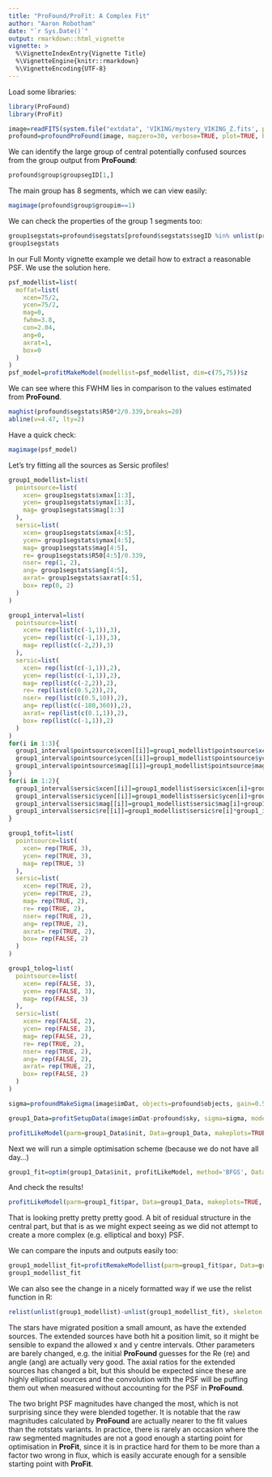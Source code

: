 ```yaml
---
title: "ProFound/ProFit: A Complex Fit"
author: "Aaron Robotham"
date: "`r Sys.Date()`"
output: rmarkdown::html_vignette
vignette: >
  %\VignetteIndexEntry{Vignette Title}
  %\VignetteEngine{knitr::rmarkdown}
  %\VignetteEncoding{UTF-8}
---
```


Load some libraries:

```r
library(ProFound)
library(ProFit)
```

```r
image=readFITS(system.file("extdata", 'VIKING/mystery_VIKING_Z.fits', package="ProFound"))
profound=profoundProFound(image, magzero=30, verbose=TRUE, plot=TRUE, boundstats=TRUE, rotstats=TRUE)
```

We can identify the large group of central potentially confused sources from the group output from **ProFound**:

```r
profound$group$groupsegID[1,]
```

The main group has 8 segments, which we can view easily:

```r
magimage(profound$group$groupim==1)
```

We can check the properties of the group 1 segments too:

```r
group1segstats=profound$segstats[profound$segstats$segID %in% unlist(profound$group$groupsegID[1,"segID"]),]
group1segstats
```

In our Full Monty vignette example we detail how to extract a reasonable PSF. We use the solution here.

```r
psf_modellist=list(
  moffat=list(
    xcen=75/2,
    ycen=75/2,
    mag=0,
    fwhm=3.8,
    con=2.04,
    ang=0,
    axrat=1,
    box=0
  )
)
psf_model=profitMakeModel(modellist=psf_modellist, dim=c(75,75))$z
```

We can see where this FWHM lies in comparison to the values estimated from **ProFound**.

```r
maghist(profound$segstats$R50*2/0.339,breaks=20)
abline(v=4.47, lty=2)
```

Have a quick check:

```r
magimage(psf_model)
```

Let's try fitting all the sources as Sersic profiles!

```r
group1_modellist=list(
  pointsource=list(
    xcen= group1segstats$xmax[1:3],
    ycen= group1segstats$ymax[1:3],
    mag= group1segstats$mag[1:3]
  ),
  sersic=list(
    xcen= group1segstats$xmax[4:5],
    ycen= group1segstats$ymax[4:5],
    mag= group1segstats$mag[4:5],
    re= group1segstats$R50[4:5]/0.339,
    nser= rep(1, 2),
    ang= group1segstats$ang[4:5],
    axrat= group1segstats$axrat[4:5],
    box= rep(0, 2)
  )
)

group1_interval=list(
  pointsource=list(
    xcen= rep(list(c(-1,1)),3),
    ycen= rep(list(c(-1,1)),3),
    mag= rep(list(c(-2,2)),3)
  ),
  sersic=list(
    xcen= rep(list(c(-1,1)),2),
    ycen= rep(list(c(-1,1)),2),
    mag= rep(list(c(-2,2)),2),
    re= rep(list(c(0.5,2)),2),
    nser= rep(list(c(0.5,10)),2),
    ang= rep(list(c(-180,360)),2),
    axrat= rep(list(c(0.1,1)),2),
    box= rep(list(c(-1,1)),2)
  )
)
for(i in 1:3){
  group1_interval$pointsource$xcen[[i]]=group1_modellist$pointsource$xcen[i]+group1_interval$pointsource$xcen[[i]]
  group1_interval$pointsource$ycen[[i]]=group1_modellist$pointsource$ycen[i]+group1_interval$pointsource$ycen[[i]]
  group1_interval$pointsource$mag[[i]]=group1_modellist$pointsource$mag[i]+group1_interval$pointsource$mag[[i]]
}
for(i in 1:2){
  group1_interval$sersic$xcen[[i]]=group1_modellist$sersic$xcen[i]+group1_interval$sersic$xcen[[i]]
  group1_interval$sersic$ycen[[i]]=group1_modellist$sersic$ycen[i]+group1_interval$sersic$ycen[[i]]
  group1_interval$sersic$mag[[i]]=group1_modellist$sersic$mag[i]+group1_interval$sersic$mag[[i]]
  group1_interval$sersic$re[[i]]=group1_modellist$sersic$re[i]*group1_interval$sersic$re[[i]]
}

group1_tofit=list(
  pointsource=list(
    xcen= rep(TRUE, 3),
    ycen= rep(TRUE, 3),
    mag= rep(TRUE, 3)
  ),
  sersic=list(
    xcen= rep(TRUE, 2),
    ycen= rep(TRUE, 2),
    mag= rep(TRUE, 2),
    re= rep(TRUE, 2),
    nser= rep(TRUE, 2),
    ang= rep(TRUE, 2),
    axrat= rep(TRUE, 2),
    box= rep(FALSE, 2)
  )
)

group1_tolog=list(
  pointsource=list(
    xcen= rep(FALSE, 3),
    ycen= rep(FALSE, 3),
    mag= rep(FALSE, 3)
  ),
  sersic=list(
    xcen= rep(FALSE, 2),
    ycen= rep(FALSE, 2),
    mag= rep(FALSE, 2),
    re= rep(TRUE, 2),
    nser= rep(TRUE, 2),
    ang= rep(FALSE, 2),
    axrat= rep(TRUE, 2),
    box= rep(FALSE, 2)
  )
)
```


```r
sigma=profoundMakeSigma(image$imDat, objects=profound$objects, gain=0.5, sky=profound$sky, skyRMS =profound$skyRMS, plot=TRUE)
```

```r
group1_Data=profitSetupData(image$imDat-profound$sky, sigma=sigma, modellist=group1_modellist, tofit=group1_tofit, tolog=group1_tolog, intervals=group1_interval, magzero=30, algo.func='optim', psf=psf_model, region=matrix(profound$segim %in% unlist(profound$group$groupsegID[1,'segID'])[1:5], 356), verbose=FALSE, openclenv='get')
```

```r
profitLikeModel(parm=group1_Data$init, Data=group1_Data, makeplots=TRUE, plotchisq=TRUE)
```

Next we will run a simple optimisation scheme (because we do not have all day...)

```r
group1_fit=optim(group1_Data$init, profitLikeModel, method='BFGS', Data=group1_Data, control=list(fnscale=-1))
```

And check the results!

```r
profitLikeModel(parm=group1_fit$par, Data=group1_Data, makeplots=TRUE, plotchisq=TRUE)
```

That is looking pretty pretty pretty good. A bit of residual structure in the central part, but that is as we might expect seeing as we did not attempt to create a more complex (e.g. elliptical and boxy) PSF.

We can compare the inputs and outputs easily too:

```r
group1_modellist_fit=profitRemakeModellist(parm=group1_fit$par, Data=group1_Data)$modellist
group1_modellist_fit
```

We can also see the change in a nicely formatted way if we use the relist function in R:

```r
relist(unlist(group1_modellist)-unlist(group1_modellist_fit), skeleton = group1_modellist)
```

The stars have migrated position a small amount, as have the extended sources. The extended sources have both hit a position limit, so it might be sensible to expand the allowed x and y centre intervals. Other parameters are barely changed, e.g. the initial **ProFound** guesses for the Re (re) and angle (ang) are actually very good. The axial ratios for the extended sources has changed a bit, but this should be expected since these are highly elliptical sources and the convolution with the PSF will be puffing them out when measured without accounting for the PSF in **ProFound**.

The two bright PSF magnitudes have changed the most, which is not surprising since they were blended together. It is notable that the raw magnitudes calculated by **ProFound** are actually nearer to the fit values than the rotstats variants. In practice, there is rarely an occasion where the raw segmented magnitudes are not a good enough a starting point for optimisation in **ProFit**, since it is in practice hard for them to be more than a factor two wrong in flux, which is easily accurate enough for a sensible starting point with **ProFit**.
